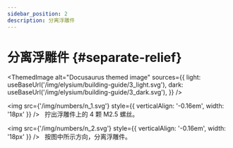 ```yaml
---
sidebar_position: 2
description: 分离浮雕件
---
```



# 分离浮雕件 {#separate-relief}

<ThemedImage
  alt="Docusaurus themed image"
  sources={{
    light: useBaseUrl('/img/elysium/building-guide/3_light.svg'),
    dark: useBaseUrl('/img/elysium/building-guide/3_dark.svg'),
  }}
/>

<img src={'/img/numbers/n_1.svg'} style={{ verticalAlign: '-0.16em', width: '18px' }} /> &nbsp; 拧出浮雕件上的 4 颗 M2.5 螺丝。

<img src={'/img/numbers/n_2.svg'} style={{ verticalAlign: '-0.16em', width: '18px' }} /> &nbsp; 按图中所示方向，分离浮雕件。